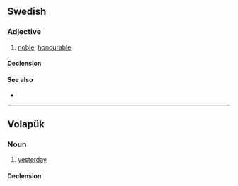 {{also|adel|Adel|a del}}
==Swedish==

===Adjective===
{{sv-adj|ädlare|ädlast}}

# [[noble]]; [[honourable]]

====Declension====
{{sv-adj-reg|3=ädl}}

====See also====
* {{l|sv|adel}}

----

==Volapük==

===Noun===
{{vo-noun}}

# [[yesterday]]

====Declension====
{{vo-decl-noun}}